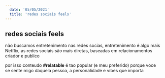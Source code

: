 ```yaml
---
  date: '05/05/2021'
  title: 'redes sociais feels'
---
```


## redes sociais feels

não buscamos entretenimento nas redes socias, entretenimento é algo mais Netflix,
as redes sociais são mais diretas, baseadas em relacionamentos criador e publico

por isso conteudo **#relatable** é tao popular (e meu preferido) porque voce se sente migo daquela pessoa,
a personalidade e vibes que importa
